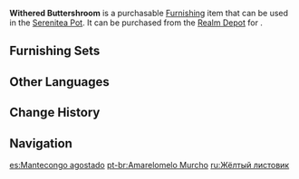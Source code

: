 {{Furnishing Infobox
|id             = 372451
|image          = Item Withered Buttershroom.png
|category       = Landform
|subcategory    = Shrub
|quality        = 2
|adeptal_energy = 10
|load           = 35
|reduced_load   = 24
|description    = Mushrooms with broad caps that are known to take on their vivid "buttery" color under the sunlight. Their unique patterns cause them to resemble withered leaves, hence the name. Though their unique colors are quite similar to that of certain herbs, this type of mushroom lacks any special medicinal properties, and in fact is poisonous to some degree. Do not eat them!
|blueprint      = 
|source1        = [[Realm Depot]]
|source2        = 
|source3        = 
|source4        = 
|source5        = 
}}

'''Withered Buttershroom''' is a purchasable [[Furnishing]] item that can be used in the [[Serenitea Pot]]. It can be purchased from the [[Realm Depot]] for {{Item|Realm Currency|30|x=40}}.

==Furnishing Sets==
{{Craft Usage}}

==Other Languages==
{{Other Languages
|en      = Withered Buttershroom
|zhs     = 杏黄枯叶菇
|zhs_rm  = Xìnghuáng Kūyè-gū
|zht     = 杏黃枯葉菇
|zht_rm  = Xìnghuáng Kūyè-gū
|zh_tl   = 
|ja      = 杏子枯れ茸
|ja_rm   = Anzu Kare-take
|ja_tl   = Withered Apricot Mushroom
|ko      = 살구색 가랑잎 버섯
|ko_rm   = Salgusaek Garangip Beoseot
|ko_tl   = Apricot Fallen Leaves Mushroom
|es      = Mantecongo agostado
|es_tl   = 
|fr      = Champi-beurre flétri
|fr_tl   = Withered Mushbutter
|ru      = Жёлтый листовик
|ru_tl   = Yellow Leafshroom
|th      = เห็ดใบไม้แห้งสีส้ม
|th_rm   = 
|th_tl   = 
|vi      = Nấm Vàng Ngân Hạnh
|vi_tl   = 
|de      = Aprikosengelber Dorrlaubpilz
|de_tl   = Apricot-yellow Witherleaf Mushroom
|id      = Buttershroom Layu
|id_tl   = Withered Buttershroom
|pt      = Amarelomelo Murcho
|pt_tl   = 
|tr      = Solgun Teremantar
|tr_tl   = 
|it      = Burrofungo grinzoso
|it_tl   = 
}}

==Change History==
{{Change History|3.0}}

==Navigation==
{{Furnishing Navbox|exterior}}

[[es:Mantecongo agostado]]
[[pt-br:Amarelomelo Murcho]]
[[ru:Жёлтый листовик]]